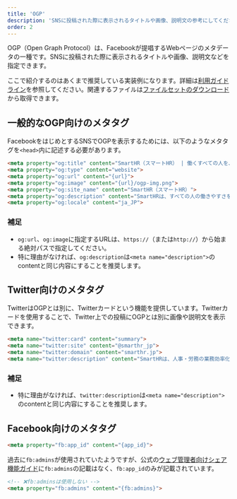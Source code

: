 ```yaml
---
title: 'OGP'
description: 'SNSに投稿された際に表示されるタイトルや画像、説明文の参考にしてください'
order: 2
---
```


OGP（Open Graph Protocol）は、Facebookが提唱するWebページのメタデータの一種です。SNSに投稿された際に表示されるタイトルや画像、説明文などを指定できます。

ここで紹介するのはあくまで推奨している実装例になります。詳細は[利用ガイドライン](http://localhost:8000/basics/meta/#h2-0)を参照してください。関連するファイルは[ファイルセットのダウンロード](http://localhost:8000/basics/meta/#h2-2)から取得できます。

## 一般的なOGP向けのメタタグ

FacebookをはじめとするSNSでOGPを表示するためには、以下のようなメタタグを`<head>`内に記述する必要があります。

```html codeBlock
<meta property="og:title" content="SmartHR（スマートHR） | 働くすべての人を、支える。">
<meta property="og:type" content="website">
<meta property="og:url" content="{url}">
<meta property="og:image" content="{url}/ogp-img.png">
<meta property="og:site_name" content="SmartHR（スマートHR）">
<meta property="og:description" content="SmartHRは、すべての人の働きやすさを支える、シェア・満足度No1の「クラウド人事労務ソフト」です。">
<meta property="og:locale" content="ja_JP">
```

### 補足

- `og:url`、`og:image`に指定するURLは、`https://`（または`http://`）から始まる絶対パスで指定してください。
- 特に理由がなければ、`og:description`は`<meta name="description">`のcontentと同じ内容にすることを推奨します。

## Twitter向けのメタタグ

TwitterはOGPとは別に、Twitterカードという機能を提供しています。Twitterカードを使用することで、Twitter上での投稿にOGPとは別に画像や説明文を表示できます。

```html codeBlock
<meta name="twitter:card" content="summary">
<meta name="twitter:site" content="@smarthr_jp">
<meta name="twitter:domain" content="smarthr.jp">
<meta name="twitter:description" content="SmartHRは、人事・労務の業務効率化からタレントマネジメントまで、働くすべての人の生産性向上を支える、「クラウド人事労務ソフト」です。">
```

### 補足

- 特に理由がなければ、`twitter:description`は`<meta name="description">`のcontentと同じ内容にすることを推奨します。

## Facebook向けのメタタグ

```html codeBlock
<meta property="fb:app_id" content="{app_id}">
```

過去に`fb:admins`が使用されていたようですが、公式の[ウェブ管理者向けシェア機能ガイド](https://developers.facebook.com/docs/sharing/webmasters/)に`fb:admins`の記載はなく、`fb:app_id`のみが記載されています。

```html codeBlock
<!-- ❌fb:adminsは使用しない -->
<meta property="fb:admins" content="{fb:admins}">
```
